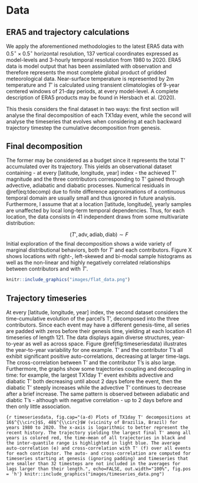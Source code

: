 # Data

## ERA5 and trajectory calculations

We apply the aforementioned methodologies to the latest ERA5 data with $0.5^{\circ} \times 0.5^{\circ}$ horizontal resolution, 137 vertical coordinates expressed as model-levels and 3-hourly temporal resolution from 1980 to 2020. ERA5 data is model output that has been assimilated with observation and therefore represents the most complete global product of gridded meteorological data. Near-surface temperature is represented by 2m temperature and $T'$ is calculated using transient climatologies of 9-year centered windows of 21-day periods, at every model-level. A complete description of ERA5 products may be found in Hersbach et al. (2020). 

This thesis considers the final dataset in two ways: the first section will analyse the final decomposition of each TX1day event, while the second will analyse the timeseries that evolves when considering at each backward trajectory timestep the cumulative decomposition from genesis.

## Final decomposition 

The former may be considered as a budget since it represents the total T' accumulated over its trajectory. This yields an observational dataset containing - at every [latitude, longitude, year] index - the achieved T' magnitude and the three contributors corresponding to T' gained through advective, adiabatic and diabatic processes. Numerical residuals in \@ref(eq:tdecomp) due to finite difference approximations of a continuous temporal domain are usually small and thus ignored in future analysis. Furthermore, I assume that at a location [latitude, longitude], yearly samples are unaffected by local long-term temporal dependencies. Thus, for each location, the data consists in 41 independent draws from some multivariate distribution:

$$(T',\text{adv},\text{adiab},\text{diab}) \sim F $$
Initial exploration of the final decomposition shows a wide variety of marginal distributional behaviors, both for $T'$ and each contributors. Figure X shows locations with right-, left-skewed and bi-modal sample histograms as well as the non-linear and highly negatively correlated relationships between contributors and with $T'$. 

```r
knitr::include_graphics("images/flat_data.png")
```

## Trajectory timeseries

At every [latitude, longitude, year] index, the second dataset considers the time-cumulative evolution of the parcel's T', decomposed into the three contributors. Since each event may have a different genesis-time, all series are padded with zeros before their genesis time, yielding at each location 41 timeseries of length 121. The data displays again diverse structures, year-to-year as well as across space. Figure \@ref(fig:timeseriesdata) illustrates the year-to-year variability for one example. T' and the contributor T's all exhibit significant positive auto-correlations, decreasing at larger time-lags. The cross-correlation between T' and the contributor T's is also large. Furthermore, the graphs show some trajectories coupling and decoupling in time: for example, the largest TX1day T' event exhibits advective and diabatic T' both decreasing until about 2 days before the event, then the diabatic T' steeply increases while the advective T' continues to decrease after a brief increase. The same pattern is observed between adiabatic and diabtic T's - although with negative correlation - up to 2 days before and then only little association. 

```{r timeseriesdata, fig.cap="(a-d) Plots of TX1day T' decompositions at 16$^{\\circ}$S, 48$^{\\circ}$W (vicinity of Brazilia, Brazil) for years 1980 to 2020. The x-axis is logarithmic to better represent the recent history. The trajectory yielding the largest final T' among all years is colored red, the time-mean of all trajectories in black and the inter-quantile range is highlighted in light blue. The average auto-correlation (e) and cross-correlation with T' (f) over all events for each contributor. The auto- and cross-correlation are computed for timeseries starting at genesis (ignoring padding) and timeseries that are smaller than 32 timesteps are not included in the averages for lags larger than their length.", echo=FALSE, out.width="100%", fig.pos = 'h'}
knitr::include_graphics("images/timeseries_data.png")
```